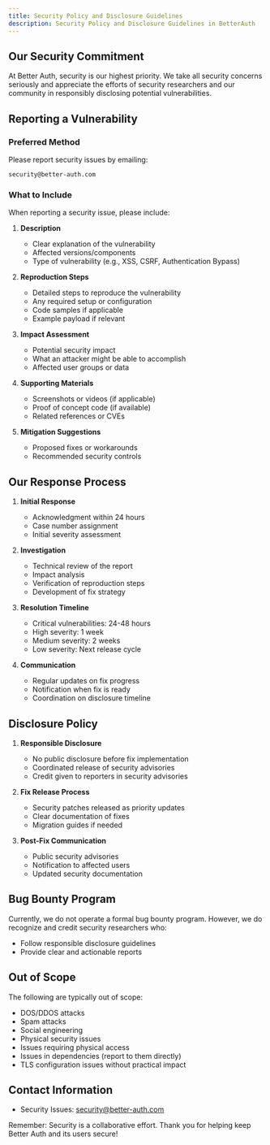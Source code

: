 ```yaml
---
title: Security Policy and Disclosure Guidelines
description: Security Policy and Disclosure Guidelines in BetterAuth
---
```


## Our Security Commitment

At Better Auth, security is our highest priority. We take all security concerns seriously and appreciate the efforts of security researchers and our community in responsibly disclosing potential vulnerabilities.

## Reporting a Vulnerability

### Preferred Method
Please report security issues by emailing:
```
security@better-auth.com
```

### What to Include

When reporting a security issue, please include:

1. **Description**
   - Clear explanation of the vulnerability
   - Affected versions/components
   - Type of vulnerability (e.g., XSS, CSRF, Authentication Bypass)

2. **Reproduction Steps**
   - Detailed steps to reproduce the vulnerability
   - Any required setup or configuration
   - Code samples if applicable
   - Example payload if relevant

3. **Impact Assessment**
   - Potential security impact
   - What an attacker might be able to accomplish
   - Affected user groups or data

4. **Supporting Materials**
   - Screenshots or videos (if applicable)
   - Proof of concept code (if available)
   - Related references or CVEs

5. **Mitigation Suggestions**
   - Proposed fixes or workarounds
   - Recommended security controls

## Our Response Process

1. **Initial Response**
   - Acknowledgment within 24 hours
   - Case number assignment
   - Initial severity assessment

2. **Investigation**
   - Technical review of the report
   - Impact analysis
   - Verification of reproduction steps
   - Development of fix strategy

3. **Resolution Timeline**
   - Critical vulnerabilities: 24-48 hours
   - High severity: 1 week
   - Medium severity: 2 weeks
   - Low severity: Next release cycle

4. **Communication**
   - Regular updates on fix progress
   - Notification when fix is ready
   - Coordination on disclosure timeline

## Disclosure Policy

1. **Responsible Disclosure**
   - No public disclosure before fix implementation
   - Coordinated release of security advisories
   - Credit given to reporters in security advisories

2. **Fix Release Process**
   - Security patches released as priority updates
   - Clear documentation of fixes
   - Migration guides if needed

3. **Post-Fix Communication**
   - Public security advisories
   - Notification to affected users
   - Updated security documentation

## Bug Bounty Program

Currently, we do not operate a formal bug bounty program. However, we do recognize and credit security researchers who:

- Follow responsible disclosure guidelines
- Provide clear and actionable reports

## Out of Scope

The following are typically out of scope:

- DOS/DDOS attacks
- Spam attacks
- Social engineering
- Physical security issues
- Issues requiring physical access
- Issues in dependencies (report to them directly)
- TLS configuration issues without practical impact


## Contact Information

- Security Issues: security@better-auth.com


Remember: Security is a collaborative effort. Thank you for helping keep Better Auth and its users secure!